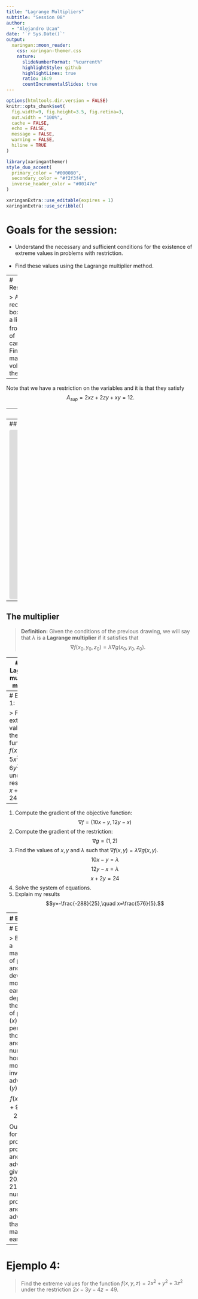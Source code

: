 ---
title: "Lagrange Multipliers"
subtitle: "Session 08"  
author: 
  - "Alejandro Ucan"
date: '`r Sys.Date()`'
output:
  xaringan::moon_reader:
    css: xaringan-themer.css
    nature:
      slideNumberFormat: "%current%"
      highlightStyle: github
      highlightLines: true
      ratio: 16:9
      countIncrementalSlides: true
---

```{r setup, include=FALSE}
options(htmltools.dir.version = FALSE)
knitr::opts_chunk$set(
  fig.width=9, fig.height=3.5, fig.retina=3,
  out.width = "100%",
  cache = FALSE,
  echo = FALSE,
  message = FALSE, 
  warning = FALSE,
  hiline = TRUE
)
```

```{r xaringan-themer, include=FALSE, warning=FALSE}
library(xaringanthemer)
style_duo_accent(
  primary_color = "#000080",
  secondary_color = "#f2f3f4",
  inverse_header_color = "#00147e"
)
```

```{r xaringan-editable, echo=FALSE}
xaringanExtra::use_editable(expires = 1)
xaringanExtra::use_scribble()
```
# Goals for the session:

* Understand the necessary and sufficient conditions for the existence of extreme values in problems with restriction. <br/><br/>
* Find these values using the Lagrange multiplier method.
 
---
# Restrictions?


> A rectangular box without a lid is made from $12m^2$ of cardboard. Find the maximum volume of the box.
<br/>
--

Note that we have a restriction on the variables and it is that they satisfy $$A_{sup}=2xz+2zy+xy=12.$$

---
# Intuitively

We want to find the extreme values of a function $f(x,y)$ such that the variables satisfy a restriction that can be expressed as a level curve of a function $g(x,y).$ <br/><br/>
We want to find the $(x,y)$ such that $$f(x,y)\mbox{ has an extreme value}$$ $$g(x,y)=k.$$

---
## Visually


<iframe src="https://www.geogebra.org/classic/uebb3j98?embed" width="1200" height="450" allowfullscreen style="border: 1px solid #e4e4e4;border-radius: 4px;" frameborder="0"></iframe>

---
## The multiplier


> **Definition:** Given the conditions of the previous drawing, we will say that $\lambda$ is a **Lagrange multiplier** if it satisfies that $$\nabla f(x_0,y_0,z_0)=\lambda \nabla g(x_0,y_0,z_0).$$

---
# The Lagrange multiplier method

> To find the extreme values of a function $f(x,y,z)$ such that the variables satisfy a restriction that can be expressed as a level curve of a function $g(x,y,z).$ We can use the following steps:

  * Find the values $x,y,z$ and $\lambda$ such that $$\nabla f(x,y,z)=\lambda \nabla g(x,y,z).$$
  * Evaluate $f$ at these points, the largest of these numbers is the maximum and the smallest the minimum.
  
---
# Ejemplo 1:

> Find the extreme values of the function $f(x,y)=5x^2+6y^2-xy$ under the restriction $x+2y=24.$

--
1. Compute the gradient of the objective function: $$\nabla f= (10x-y,12y-x)$$
1. Compute the gradient of the restriction: $$\nabla g =(1,2)$$
1. Find the values of $x,y$ and $\lambda$ such that $\nabla f(x,y)=\lambda \nabla g(x,y).$
 $$10x-y=\lambda$$ $$12y-x=\lambda$$ $$x+2y=24$$
1. Solve the system of equations.
1. Explain my results $$y=-\frac{-288}{25},\quad x=\frac{576}{5}.$$


---
# Example 2:


> The Cobb-Douglas production function for a production is given by $f(x,y)=100x^{3/4}y^{1/4}.$ Where $x$ are the units of production (at 150mxn per unit) and $y$ are the units of capital (at 250mxn per unit). If our production and capital units are restricted to 50000mxn. Find the maximum production for this manufacturing.
---
# Ejemplo 3:

>  BioTech is a manufacturer of prothesis and has developed a model of earnings that depends on the number of prothesis ($x$) that sells per month (in thousands) and the number of hours per month that invests in advertising ($y$). $$f(x,y)=48x+96y-x^2-2xy-9y^2.$$ Our budget for production of prothesis and advertising is given by $20x+4y=216.$ Find the number of prothesis and hours of advertising that maximize my earnings.

---
# Ejemplo 4:

> Find the extreme values for the function $f(x,y,z)=2x^2+y^2+3z^2$ under the restriction $2x-3y-4z=49.$
